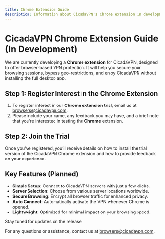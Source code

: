 ```yaml
---
title: Chrome Extension Guide
description: Information about CicadaVPN's Chrome extension in development and how to register interest in joining the trial.
---
```


# CicadaVPN Chrome Extension Guide (In Development)

We are currently developing a **Chrome extension** for CicadaVPN, designed to offer browser-based VPN protection. It will help you secure your browsing sessions, bypass geo-restrictions, and enjoy CicadaVPN without installing the full desktop app.

## Step 1: Register Interest in the Chrome Extension

1. To register interest in our **Chrome extension trial**, email us at [browsers@cicadavpn.com](mailto:browsers@cicadavpn.com).
2. Please include your name, any feedback you may have, and a brief note that you're interested in testing the **Chrome** extension.

## Step 2: Join the Trial

Once you've registered, you’ll receive details on how to install the trial version of the CicadaVPN Chrome extension and how to provide feedback on your experience.

## Key Features (Planned)

- **Simple Setup**: Connect to CicadaVPN servers with just a few clicks.
- **Server Selection**: Choose from various server locations worldwide.
- **Secure Browsing**: Encrypt all browser traffic for enhanced privacy.
- **Auto Connect**: Automatically activate the VPN whenever Chrome is opened.
- **Lightweight**: Optimized for minimal impact on your browsing speed.

Stay tuned for updates on the release!

For any questions or assistance, contact us at [browsers@cicadavpn.com](mailto:browsers@cicadavpn.com).
